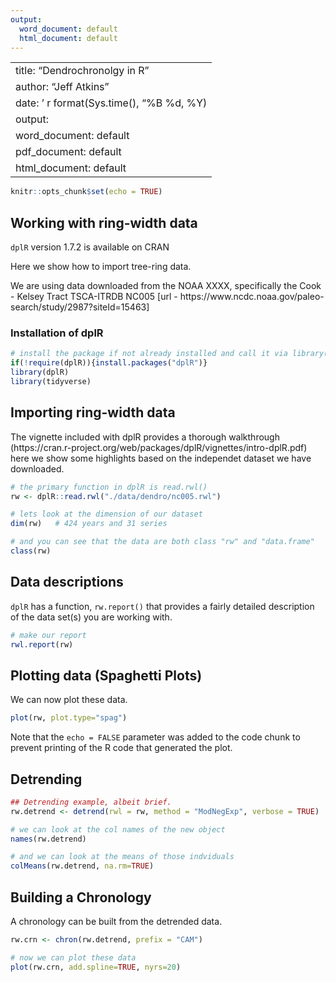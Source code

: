 ```yaml
---
output:
  word_document: default
  html_document: default
---
```

---
title: "Dendrochronolgy in R"
author: "Jeff Atkins"
date: ' r format(Sys.time(), "%B %d, %Y)
output:
  word_document: default
  pdf_document: default
  html_document: default
  ---

```r
knitr::opts_chunk$set(echo = TRUE)
```

## Working with ring-width data

`dplR` version 1.7.2 is available on CRAN 

Here we show how to import tree-ring data.  

We are using data downloaded from the NOAA XXXX, specifically the Cook - Kelsey Tract TSCA-ITRDB NC005  [url - https://www.ncdc.noaa.gov/paleo-search/study/2987?siteId=15463]



### Installation of dplR

```r
# install the package if not already installed and call it via library()
if(!require(dplR)){install.packages("dplR")}
library(dplR)
library(tidyverse)

```
## Importing ring-width data

The vignette included with dplR provides a thorough walkthrough (https://cran.r-project.org/web/packages/dplR/vignettes/intro-dplR.pdf) here we show some highlights based on the independet dataset we have downloaded.



```r
# the primary function in dplR is read.rwl()
rw <- dplR::read.rwl("./data/dendro/nc005.rwl")

# lets look at the dimension of our dataset
dim(rw)   # 424 years and 31 series

# and you can see that the data are both class "rw" and "data.frame"
class(rw)

```

## Data descriptions

`dplR` has a function, `rw.report()` that provides a fairly detailed description of the data set(s) you are working with. 

```r
# make our report
rwl.report(rw)

```
## Plotting data (Spaghetti Plots)

We can now plot these data.

```r

plot(rw, plot.type="spag")

```
Note that the `echo = FALSE` parameter was added to the code chunk to prevent printing of the R code that generated the plot.


## Detrending
```r
## Detrending example, albeit brief.
rw.detrend <- detrend(rwl = rw, method = "ModNegExp", verbose = TRUE)

# we can look at the col names of the new object
names(rw.detrend)

# and we can look at the means of those indviduals
colMeans(rw.detrend, na.rm=TRUE)

```

## Building a Chronology

A chronology can be built from the detrended data. 

```r
rw.crn <- chron(rw.detrend, prefix = "CAM")

# now we can plot these data
plot(rw.crn, add.spline=TRUE, nyrs=20)

```